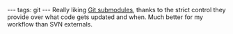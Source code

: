 ---
tags: git
---
Really liking [[Git submodules]], thanks to the strict control they provide over what code gets updated and when. Much better for my workflow than SVN externals.
